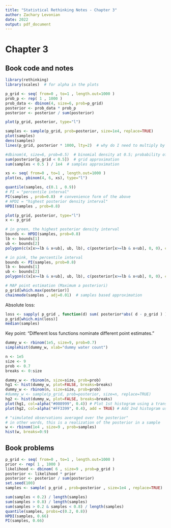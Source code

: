 ```yaml
---
title: "Statistical Rethinking Notes - Chapter 3"
author: Zachary Levonian
date: 2022
output: pdf_document
---
```


# Chapter 3

## Book code and notes

```r
library(rethinking)
library(scales)  # for alpha in the plots
```

```r
p_grid <- seq( from=0 , to=1 , length.out=1000 )
prob_p <- rep( 1 , 1000 )
prob_data <- dbinom(4, size=6, prob=p_grid)
posterior <- prob_data * prob_p
posterior <- posterior / sum(posterior)
```

```r
plot(p_grid, posterior, type="l")
```



```r
samples <- sample(p_grid, prob=posterior, size=1e4, replace=TRUE)
plot(samples)
dens(samples)
lines(p_grid, posterior * 1000, lty=2)  # why do I need to multiply by 1000?
```

```r
#dbinom(4, size=6, prob=0.5)  # binomial density at 0.5; probability of getting 4 or less lands from 6 tosses, given Pr(L) = 0.5
sum(posterior[p_grid < 0.5])  # grid approximation
sum(samples < 0.5 ) / 1e4  # samples approximation
```


```r
xs <- seq( from=0 , to=1 , length.out=1000 )
plot(xs, pbinom(4, 6, xs), type="l")
```

```r
quantile(samples, c(0.1 , 0.9))
# PI = "percentile interval"
PI(samples , prob=0.8)  # convenience form of the above
# HPDI = "highest posterior density interval"
HPDI(samples , prob=0.8)
```

```r
plot(p_grid, posterior, type="l")
x <- p_grid

# in green, the highest posterior density interval
bounds <- HPDI(samples, prob=0.8)
lb <- bounds[1]
ub <- bounds[2]
polygon(c(x[x>=lb & x<ub], ub, lb), c(posterior[x>=lb & x<ub], 0, 0), col=alpha("#008999", 0.4))

# in pink, the percentile interval
bounds <- PI(samples, prob=0.8)
lb <- bounds[1]
ub <- bounds[2]
polygon(c(x[x>=lb & x<ub], ub, lb), c(posterior[x>=lb & x<ub], 0, 0), col=alpha("#FF3399", 0.4))
```

```r
# MAP point estimation (Maximum a posteriori)
p_grid[which.max(posterior)]
chainmode(samples , adj=0.01)  # samples based approximation
```


Absolute loss:
```r
loss <- sapply( p_grid , function(d) sum( posterior*abs( d - p_grid ) ) )
p_grid[which.min(loss)]
median(samples)
```

Key point: "Different loss functions nominate different point estimates."

```r
dummy_w <- rbinom(1e5, size=9, prob=0.7)
simplehist(dummy_w, xlab="dummy water count")
```

```r
n <- 1e5
size <- 9
prob <- 0.7
breaks <- 0:size

dummy_w <- rbinom(n, size=size, prob=prob)
hg1 <- hist(dummy_w, plot=FALSE, breaks=breaks)
dummy_w <- rbinom(n, size=size, prob=prob)
#dummy_w <- sample(p_grid, prob=posterior, size=n, replace=TRUE)
hg2 <- hist(dummy_w, plot=FALSE, breaks=breaks)
plot(hg1, col=alpha("#008999", 0.4)) # Plot 1st histogram using a transparent color
plot(hg2, col=alpha("#FF3399", 0.4), add = TRUE) # Add 2nd histogram using different color
```

```r
# "simulated observations averaged over the posterior"
# in other words, this is a realization of the posterior in a sample
w <- rbinom(1e4 , size=9 , prob=samples)
hist(w, breaks=0:9)
```

## Book problems

```r
p_grid <- seq( from=0 , to=1 , length.out=1000 )
prior <- rep( 1 , 1000 )
likelihood <- dbinom( 6 , size=9 , prob=p_grid )
posterior <- likelihood * prior
posterior <- posterior / sum(posterior)
set.seed(100)
samples <- sample( p_grid , prob=posterior , size=1e4 , replace=TRUE)
```

```r
sum(samples < 0.2) / length(samples)
sum(samples > 0.8) / length(samples)
sum(samples > 0.2 & samples < 0.8) / length(samples)
quantile(samples, probs=c(0.2, 0.8))
HPDI(samples, 0.66)
PI(samples, 0.66)
```




